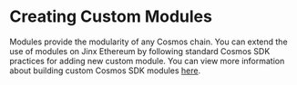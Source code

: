 # Creating Custom Modules
Modules provide the modularity of any Cosmos chain. You can extend
the use of modules on Jinx Ethereum by following standard Cosmos SDK practices for
adding new custom module. You can view more information about building 
custom Cosmos SDK modules [here](https://docs.cosmos.network/main/building-modules/module-manager).
